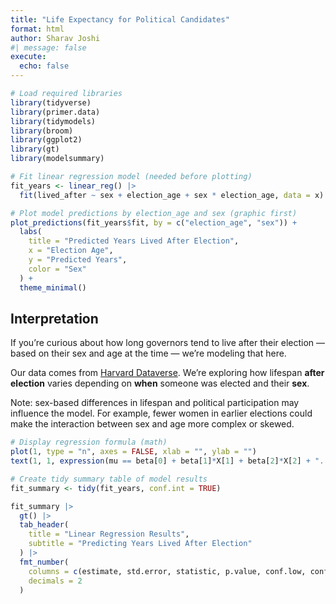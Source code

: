 ```yaml
---
title: "Life Expectancy for Political Candidates"
format: html
author: Sharav Joshi
#| message: false
execute: 
  echo: false
---
```


```r
# Load required libraries
library(tidyverse)
library(primer.data)
library(tidymodels)
library(broom)
library(ggplot2)
library(gt)
library(modelsummary)
```

```r
# Fit linear regression model (needed before plotting)
fit_years <- linear_reg() |>
  fit(lived_after ~ sex + election_age + sex * election_age, data = x)
```

```r
# Plot model predictions by election_age and sex (graphic first)
plot_predictions(fit_years$fit, by = c("election_age", "sex")) +
  labs(
    title = "Predicted Years Lived After Election",
    x = "Election Age",
    y = "Predicted Years",
    color = "Sex"
  ) +
  theme_minimal()
```

## Interpretation

If you're curious about how long governors tend to live after their election — based on their sex and age at the time — we're modeling that here.

Our data comes from [Harvard Dataverse](https://doi.org/10.7910/DVN/IBKYRX). We're exploring how lifespan **after election** varies depending on **when** someone was elected and their **sex**.

Note: sex-based differences in lifespan and political participation may influence the model. For example, fewer women in earlier elections could make the interaction between sex and age more complex or skewed.

```r
# Display regression formula (math)
plot(1, type = "n", axes = FALSE, xlab = "", ylab = "")
text(1, 1, expression(mu == beta[0] + beta[1]*X[1] + beta[2]*X[2] + "..."))
```

```r
# Create tidy summary table of model results
fit_summary <- tidy(fit_years, conf.int = TRUE)

fit_summary |>
  gt() |>
  tab_header(
    title = "Linear Regression Results",
    subtitle = "Predicting Years Lived After Election"
  ) |>
  fmt_number(
    columns = c(estimate, std.error, statistic, p.value, conf.low, conf.high),
    decimals = 2
  )
```
